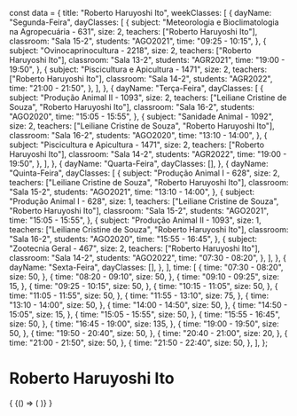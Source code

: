 const data = {
  title: "Roberto Haruyoshi Ito",
  weekClasses: [
    {
      dayName: "Segunda-Feira",
      dayClasses: [
        {
          subject: "Meteorologia e Bioclimatologia na Agropecuária - 631",
          size: 2,
          teachers: ["Roberto Haruyoshi Ito"],
          classroom: "Sala 15-2",
          students: "AGO2021",
          time: "09:25 - 10:15",
        },
        {
          subject: "Ovinocaprinocultura - 2218",
          size: 2,
          teachers: ["Roberto Haruyoshi Ito"],
          classroom: "Sala 13-2",
          students: "AGR2021",
          time: "19:00 - 19:50",
        },
        {
          subject: "Piscicultura e Apicultura - 1471",
          size: 2,
          teachers: ["Roberto Haruyoshi Ito"],
          classroom: "Sala 14-2",
          students: "AGR2022",
          time: "21:00 - 21:50",
        },
      ],
    },
    {
      dayName: "Terça-Feira",
      dayClasses: [
        {
          subject: "Produção Animal II - 1093",
          size: 2,
          teachers: ["Leiliane Cristine de Souza", "Roberto Haruyoshi Ito"],
          classroom: "Sala 16-2",
          students: "AGO2020",
          time: "15:05 - 15:55",
        },
        {
          subject: "Sanidade Animal - 1092",
          size: 2,
          teachers: ["Leiliane Cristine de Souza", "Roberto Haruyoshi Ito"],
          classroom: "Sala 16-2",
          students: "AGO2020",
          time: "13:10 - 14:00",
        },
        {
          subject: "Piscicultura e Apicultura - 1471",
          size: 2,
          teachers: ["Roberto Haruyoshi Ito"],
          classroom: "Sala 14-2",
          students: "AGR2022",
          time: "19:00 - 19:50",
        },
      ],
    },
    {
      dayName: "Quarta-Feira",
      dayClasses: [],
    },
    {
      dayName: "Quinta-Feira",
      dayClasses: [
        {
          subject: "Produção Animal I - 628",
          size: 2,
          teachers: ["Leiliane Cristine de Souza", "Roberto Haruyoshi Ito"],
          classroom: "Sala 15-2",
          students: "AGO2021",
          time: "13:10 - 14:00",
        },
        {
          subject: "Produção Animal I - 628",
          size: 1,
          teachers: ["Leiliane Cristine de Souza", "Roberto Haruyoshi Ito"],
          classroom: "Sala 15-2",
          students: "AGO2021",
          time: "15:05 - 15:55",
        },
        {
          subject: "Produção Animal II - 1093",
          size: 1,
          teachers: ["Leiliane Cristine de Souza", "Roberto Haruyoshi Ito"],
          classroom: "Sala 16-2",
          students: "AGO2020",
          time: "15:55 - 16:45",
        },
        {
          subject: "Zootecnia Geral - 467",
          size: 2,
          teachers: ["Roberto Haruyoshi Ito"],
          classroom: "Sala 14-2",
          students: "AGO2022",
          time: "07:30 - 08:20",
        },
      ],
    },
    {
      dayName: "Sexta-Feira",
      dayClasses: [],
    },
  ],
  time: [
    {
      time: "07:30 - 08:20",
      size: 50,
    },
    {
      time: "08:20 - 09:10",
      size: 50,
    },
    {
      time: "09:10 - 09:25",
      size: 15,
    },
    {
      time: "09:25 - 10:15",
      size: 50,
    },
    {
      time: "10:15 - 11:05",
      size: 50,
    },
    {
      time: "11:05 - 11:55",
      size: 50,
    },
    {
      time: "11:55 - 13:10",
      size: 75,
    },
    {
      time: "13:10 - 14:00",
      size: 50,
    },
    {
      time: "14:00 - 14:50",
      size: 50,
    },
    {
      time: "14:50 - 15:05",
      size: 15,
    },
    {
      time: "15:05 - 15:55",
      size: 50,
    },
    {
      time: "15:55 - 16:45",
      size: 50,
    },
    {
      time: "16:45 - 19:00",
      size: 135,
    },
    {
      time: "19:00 - 19:50",
      size: 50,
    },
    {
      time: "19:50 - 20:40",
      size: 50,
    },
    {
      time: "20:40 - 21:00",
      size: 20,
    },
    {
      time: "21:00 - 21:50",
      size: 50,
    },
    {
      time: "21:50 - 22:40",
      size: 50,
    },
  ],
};

# Roberto Haruyoshi Ito

<div>
  {
    <BrowserOnly>
      {() => (
        <Grid
          title={data.title}
          weekClasses={data.weekClasses}
          time={data.time}
        />
      )}
    </BrowserOnly>
  }
</div>
